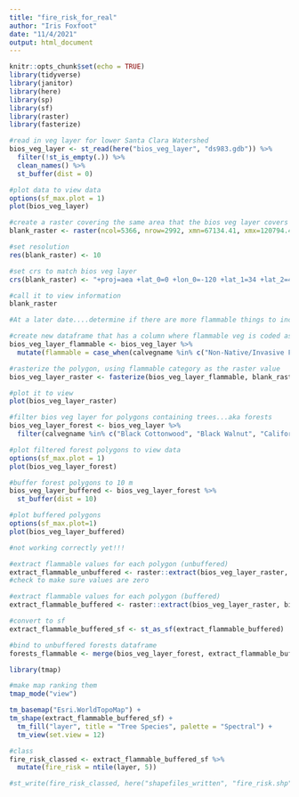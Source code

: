 ```yaml
---
title: "fire_risk_for_real"
author: "Iris Foxfoot"
date: "11/4/2021"
output: html_document
---
```


```r
knitr::opts_chunk$set(echo = TRUE)
library(tidyverse)
library(janitor)
library(here)
library(sp)
library(sf)
library(raster)
library(fasterize)
```

```r
#read in veg layer for lower Santa Clara Watershed
bios_veg_layer <- st_read(here("bios_veg_layer", "ds983.gdb")) %>% 
  filter(!st_is_empty(.)) %>% 
  clean_names() %>% 
  st_buffer(dist = 0)

#plot data to view data
options(sf_max.plot = 1)
plot(bios_veg_layer)
```

```r
#create a raster covering the same area that the bios veg layer covers
blank_raster <- raster(ncol=5366, nrow=2992, xmn=67134.41, xmx=120794.4, ymn=-423477, ymx=-393557)

#set resolution
res(blank_raster) <- 10

#set crs to match bios veg layer
crs(blank_raster) <- "+proj=aea +lat_0=0 +lon_0=-120 +lat_1=34 +lat_2=40.5 +x_0=0 +y_0=-4000000 +datum=NAD83 +units=m +no_defs"

#call it to view information
blank_raster
```

```r
#At a later date....determine if there are more flammable things to include

#create new dataframe that has a column where flammable veg is coded as one, all else zero
bios_veg_layer_flammable <- bios_veg_layer %>% 
  mutate(flammable = case_when(calvegname %in% c("Non-Native/Invasive Forb/Grass", "Perennial Grasses and Forbs", "Basin Sagebrush", "California Sagebrush", "Soft Scrub-Mixed Chaparral", "Annual Grasses and Forbs") ~ 1, T ~ 0))

#rasterize the polygon, using flammable category as the raster value
bios_veg_layer_raster <- fasterize(bios_veg_layer_flammable, blank_raster, "flammable")

#plot it to view
plot(bios_veg_layer_raster)
```

```r
#filter bios veg layer for polygons containing trees...aka forests
bios_veg_layer_forest <- bios_veg_layer %>% 
  filter(calvegname %in% c("Black Cottonwood", "Black Walnut", "California Sycamore", "Coast Live Oak", "Fremont Cottonwood", "Riparian Mixed Hardwood", "Willow (tree)"))

#plot filtered forest polygons to view data
options(sf_max.plot = 1)
plot(bios_veg_layer_forest)
```

```r
#buffer forest polygons to 10 m
bios_veg_layer_buffered <- bios_veg_layer_forest %>% 
  st_buffer(dist = 10)

#plot buffered polygons
options(sf_max.plot=1)
plot(bios_veg_layer_buffered)
```

```r
#not working correctly yet!!!

#extract flammable values for each polygon (unbuffered)
extract_flammable_unbuffered <- raster::extract(bios_veg_layer_raster, bios_veg_layer_forest, fun=mean, na.rm = T, df = T)
#check to make sure values are zero

#extract flammable values for each polygon (buffered)
extract_flammable_buffered <- raster::extract(bios_veg_layer_raster, bios_veg_layer_buffered, fun=mean, na.rm = T, sp =T)

#convert to sf
extract_flammable_buffered_sf <- st_as_sf(extract_flammable_buffered)

#bind to unbuffered forests dataframe
forests_flammable <- merge(bios_veg_layer_forest, extract_flammable_buffered, by= "ID")
```

```r
library(tmap)

#make map ranking them
tmap_mode("view")

tm_basemap("Esri.WorldTopoMap") +
tm_shape(extract_flammable_buffered_sf) +
  tm_fill("layer", title = "Tree Species", palette = "Spectral") +
  tm_view(set.view = 12)
```

```r
#class
fire_risk_classed <- extract_flammable_buffered_sf %>% 
  mutate(fire_risk = ntile(layer, 5))
```

```r
#st_write(fire_risk_classed, here("shapefiles_written", "fire_risk.shp"))
```


